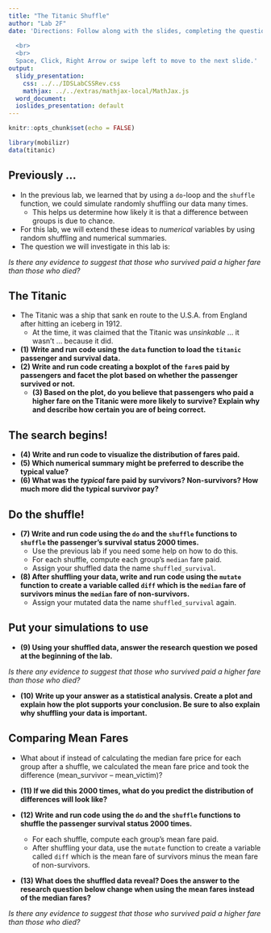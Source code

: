 ```yaml
---
title: "The Titanic Shuffle"
author: "Lab 2F"
date: 'Directions: Follow along with the slides, completing the questions in <font color=#25679E><b>blue</b></font> on your computer, and answering the questions in **red** in your journal.  
  
  <br>
  <br>
  Space, Click, Right Arrow or swipe left to move to the next slide.'
output:
  slidy_presentation:
    css: ../../IDSLabCSSRev.css
    mathjax: ../../extras/mathjax-local/MathJax.js
  word_document:
  ioslides_presentation: default
---
```


```r
knitr::opts_chunk$set(echo = FALSE)
```

```r
library(mobilizr)
data(titanic)
```

## Previously ...

- In the previous lab, we learned that by using a `do`-loop and the `shuffle` function, we could simulate randomly shuffling our data many times.
  - This helps us determine how likely it is that a difference between groups is due to chance.
- For this lab, we will extend these ideas to _numerical_ variables by using random shuffling and numerical summaries.
- The question we will investigate in this lab is:

_Is there any evidence to suggest that those who survived paid a higher fare than those who died?_


## The Titanic

- The Titanic was a ship that sank en route to the U.S.A. from England after hitting an iceberg in 1912.
    - At the time, it was claimed that the Titanic was _unsinkable_ ... it wasn't ... because it did.
- **(1) Write and run code using the `data` function to load the `titanic` passenger and survival data.**
- **(2) Write and run code creating a boxplot of the `fare`s paid by passengers and facet the plot based on whether the passenger survived or not.**
    - **(3) Based on the plot, do you believe that passengers who paid a higher fare on the Titanic were more likely to survive? Explain why and describe how certain you are of being correct.**


## The search begins!

- **(4) Write and run code to visualize the distribution of fares paid.**
- **(5) Which numerical summary might be preferred to describe the typical value?**
- **(6) What was the _typical_ fare paid by survivors? Non-survivors? How much more did the typical survivor pay?**


## Do the shuffle!

- **(7) Write and run code using the `do` and the `shuffle` functions to `shuffle` the passenger's survival status 2000 times.**
    - Use the previous lab if you need some help on how to do this.
    - For each shuffle, compute each group's `median` fare paid. 
    - Assign your shuffled data the name `shuffled_survival`.
- **(8) After shuffling your data, write and run code using the `mutate` function to create a variable called `diff` which is the `median` fare of survivors minus the `median` fare of non-survivors.**
    - Assign your mutated data the name `shuffled_survival` again.
  

## Put your simulations to use

- **(9) Using your shuffled data, answer the research question we posed at the beginning of the lab.**

_Is there any evidence to suggest that those who survived paid a higher fare than those who died?_

- **(10) Write up your answer as a statistical analysis. Create a plot and explain how the plot supports your conclusion. Be sure to also explain why shuffling your data is important.**


## Comparing Mean Fares

- What about if instead of calculating the median fare price for each group after a shuffle, we calculated the mean fare price and took the difference (mean_survivor – mean_victim)?

- **(11) If we did this 2000 times, what do you predict the distribution of differences will look like?**

- **(12) Write and run code using the `do` and the `shuffle` functions to shuffle the passenger survival status 2000 times.**
    - For each shuffle, compute each group's mean fare paid.
    - After shuffling your data, use the `mutate` function to create a variable called `diff` which is the mean fare of survivors minus the mean fare of non-survivors.
    
- **(13) What does the shuffled data reveal? Does the answer to the research question below change when using the mean fares instead of the median fares?**

_Is there any evidence to suggest that those who survived paid a higher fare than those who died?_